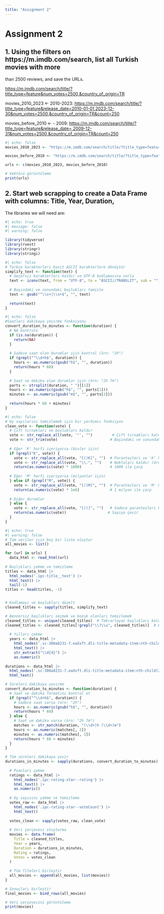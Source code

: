 ```yaml
---
title: "Assignment 2"
---
```


# Assignment 2

## 1. Using the filters on https://m.imdb.com/search, list all Turkish movies with more

than 2500 reviews, and save the URLs.

<https://m.imdb.com/search/title/?title_type=feature&num_votes=2500,&country_of_origin=TR>

movies_2010_2023 \<- 2010-2023: <https://m.imdb.com/search/title/?title_type=feature&release_date=2010-01-01,2023-12-30&num_votes=2500,&country_of_origin=TR&count=250>

movies_before_2010 \<- - 2009: <https://m.imdb.com/search/title/?title_type=feature&release_date=,2009-12-31&num_votes=2500,&country_of_origin=TR&count=250>

```r
#| echo: false
movies_2010_2023 <- "https://m.imdb.com/search/title/?title_type=feature&release_date=2010-01-01,2023-12-30&num_votes=2500,&country_of_origin=TR&count=250"

movies_before_2010 <- "https://m.imdb.com/search/title/?title_type=feature&release_date=,2009-12-31&num_votes=2500,&country_of_origin=TR&count=250"

urls <- c(movies_2010_2023, movies_before_2010)

# Vektörü görüntüleme
print(urls)
```

## 2. Start web scrapping to create a Data Frame with columns: Title, Year, Duration,

The libraries we will need are:

```r
#| echo: true
#| message: false
#| warning: false

library(tidyverse)
library(rvest)
library(stringr)
library(stringi)

```

```r
#| echo: false
# Türkçe karakterleri basit ASCII karakterlere dönüştür
simplify_text <- function(text) {
  # Geçersiz karakterleri kaldır ve UTF-8 kodlamasına zorla
  text <- iconv(text, from = "UTF-8", to = "ASCII//TRANSLIT", sub = "")
  
  # Başındaki ve sonundaki boşlukları temizle
  text <- gsub("^\\s+|\\s+$", "", text)
  
  return(text)
}

```

```r
#| echo: false
#Saatleri dakikaya çevirme fonksiyonu
convert_duration_to_minutes <- function(duration) {
  # NA kontrolü
  if (is.na(duration)) {
    return(NA)
  }
  
  # Sadece saat olan durumlar için kontrol (örn: "2h")
  if (grepl("^\\d+h$", duration)) {
    hours <- as.numeric(gsub("h$", "", duration))
    return(hours * 60)
  }
  
  # Saat ve dakika olan durumlar için (örn: "2h 7m")
  parts <- strsplit(duration, " ")[[1]]
  hours <- as.numeric(gsub("h$", "", parts[1]))
  minutes <- as.numeric(gsub("m$", "", parts[2]))
  
  return(hours * 60 + minutes)
}
```

```r
#| echo: false
# Oy sayılarını temizlemek için bir yardımcı fonksiyon
clean_vote <- function(vote) {
  # Çift tırnakları ve boşlukları kaldır
  vote <- str_replace_all(vote, '"', "")         # Çift tırnakları kaldır
  vote <- str_trim(vote)                        # Başındaki ve sonundaki boşlukları kaldır
  
  # Eğer 'K' harfi içeriyorsa (binler için)
  if (grepl("K", vote)) {
    vote <- str_replace_all(vote, "[()K]", "")  # Parantezleri ve 'K' harfini kaldır
    vote <- str_replace_all(vote, "\\.", "")    # Noktaları kaldır (örneğin 7.9K -> 7900)
    return(as.numeric(vote) * 1000)             # 1000 ile çarp
    
  # Eğer 'M' harfi içeriyorsa (milyonlar için)
  } else if (grepl("M", vote)) {
    vote <- str_replace_all(vote, "[()M]", "")  # Parantezleri ve 'M' harfini kaldır
    return(as.numeric(vote) * 1e6)              # 1 milyon ile çarp
    
  # Diğer durumlar
  } else {
    vote <- str_replace_all(vote, "[()]", "")   # Sadece parantezleri kaldır
    return(as.numeric(vote))                   # Sayıya çevir
  }
}

```

```r
#| echo: true
#| warning: false
# Tüm veriler için boş bir liste oluştur
all_movies <- list()

for (url in urls) {
  data_html <- read_html(url)
  
# Başlıkları çekme ve temizleme
titles <- data_html |> 
  html_nodes('.ipc-title__text') |> 
  html_text() |> 
  tail(-1)
titles <- head(titles, -1)


# Kodlamayı ve boşlukları düzelt
cleaned_titles <- sapply(titles, simplify_text)

# Benzersiz başlıkları seçmek ve bozuk olanları temizlemek
cleaned_titles <- unique(cleaned_titles)  # Tekrarlayan başlıkları kaldır
cleaned_titles <- cleaned_titles[!grepl("\\?\\u", cleaned_titles)]  # Bozuk başlıkları kaldır
  
  # Yılları çekme
  years <- data_html |> 
    html_nodes('.sc-300a8231-7.eaXxft.dli-title-metadata-item:nth-child(1)') |> 
    html_text() |> 
    str_extract("\\d{4}") |> 
    as.numeric()
  
durations <- data_html |> 
  html_nodes('.sc-300a8231-7.eaXxft.dli-title-metadata-item:nth-child(2)') |> 
  html_text()

# Süreleri dakikaya çevirme
convert_duration_to_minutes <- function(duration) {
  # Saat ve dakika formatını kontrol et
  if (grepl("^\\d+h$", duration)) {
    # Sadece saat varsa (örn: "2h")
    hours <- as.numeric(gsub("h$", "", duration))
    return(hours * 60)
  } else {
    # Saat ve dakika varsa (örn: "2h 7m")
    matches <- str_match(duration, "(\\d+)h (\\d+)m")
    hours <- as.numeric(matches[, 2])
    minutes <- as.numeric(matches[, 3])
    return(hours * 60 + minutes)
  }
}

# Tüm süreleri dakikaya çevir
durations_in_minutes <- sapply(durations, convert_duration_to_minutes)
  
  # Puanları çekme
  ratings <- data_html |> 
    html_nodes('.ipc-rating-star--rating') |> 
    html_text() |> 
    as.numeric()
  
  # Oy sayısını çekme ve temizleme
  votes_raw <- data_html |> 
    html_nodes('.ipc-rating-star--voteCount') |> 
    html_text()
  
  votes_clean <- sapply(votes_raw, clean_vote)
  
  # Veri çerçevesi oluşturma
  movies <- data.frame(
    Title = cleaned_titles,
    Year = years,
    Duration = durations_in_minutes,
    Rating = ratings,
    Votes = votes_clean
  )
  
  # Tüm filmleri birleştir
  all_movies <- append(all_movies, list(movies))
}

# Sonuçları birleştir
final_movies <- bind_rows(all_movies)

# Veri çerçevesini görüntüleme
print(movies)
```
